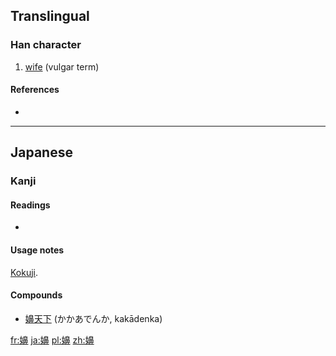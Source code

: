 ==Translingual==

===Han character===
{{Han char|rn=38|rad=女|as=14|sn=17|four=|canj=女竹山中 (VHUL)|ids=⿰[[女]][[鼻]]}}

# {{context|Japanese}} [[wife]] (vulgar term)

====References====
* {{Han ref|kx=0273.171|dkj=06849|hdz=21087.081|uh=5B36|ud=23350}}

----

==Japanese==

===Kanji===
{{ja-kanji|grade=9|rs=女14}}

====Readings====
* {{ja-readings|kun=[[かか]] (kaka), [[かかう]] (kakau)}}

====Usage notes====
[[kokuji|Kokuji]].

====Compounds====
* [[嬶天下]] (かかあでんか, kakādenka)

[[fr:嬶]]
[[ja:嬶]]
[[pl:嬶]]
[[zh:嬶]]